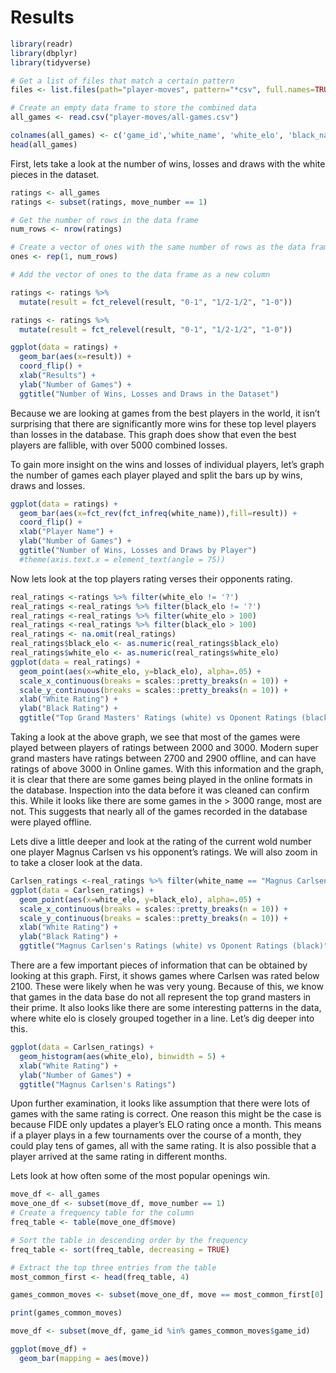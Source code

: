 # Results
```r
library(readr)
library(dbplyr)
library(tidyverse)
```

```r
# Get a list of files that match a certain pattern
files <- list.files(path="player-moves", pattern="*csv", full.names=TRUE, recursive=FALSE)

# Create an empty data frame to store the combined data
all_games <- read.csv("player-moves/all-games.csv")
```

```r
colnames(all_games) <- c('game_id','white_name', 'white_elo', 'black_name', 'black_elo', 'result', 'move_number', 'move')
head(all_games)
```
First, lets take a look at the number of wins, losses and draws with the white pieces in the dataset.
```r
ratings <- all_games
ratings <- subset(ratings, move_number == 1)

# Get the number of rows in the data frame
num_rows <- nrow(ratings)

# Create a vector of ones with the same number of rows as the data frame
ones <- rep(1, num_rows)

# Add the vector of ones to the data frame as a new column

ratings <- ratings %>% 
  mutate(result = fct_relevel(result, "0-1", "1/2-1/2", "1-0"))

ratings <- ratings %>% 
  mutate(result = fct_relevel(result, "0-1", "1/2-1/2", "1-0"))

ggplot(data = ratings) +
  geom_bar(aes(x=result)) +
  coord_flip() +
  xlab("Results") +
  ylab("Number of Games") +
  ggtitle("Number of Wins, Losses and Draws in the Dataset")
```
Because we are looking at games from the best players in the world, it isn't surprising that there are significantly more wins for these top level players than losses in the database. This graph does show that even the best players are fallible, with over 5000 combined losses. 

To gain more insight on the wins and losses of individual players, let's graph the number of games each player played and split the bars up by wins, draws and losses.

```r
ggplot(data = ratings) +
  geom_bar(aes(x=fct_rev(fct_infreq(white_name)),fill=result)) +
  coord_flip() +
  xlab("Player Name") +
  ylab("Number of Games") +
  ggtitle("Number of Wins, Losses and Draws by Player")
  #theme(axis.text.x = element_text(angle = 75))
```

Now lets look at the top players rating verses their opponents rating.


```r
real_ratings <-ratings %>% filter(white_elo != '?')
real_ratings <-real_ratings %>% filter(black_elo != '?')
real_ratings <-real_ratings %>% filter(white_elo > 100)
real_ratings <-real_ratings %>% filter(black_elo > 100)
real_ratings <- na.omit(real_ratings)
real_ratings$black_elo <- as.numeric(real_ratings$black_elo)
real_ratings$white_elo <- as.numeric(real_ratings$white_elo)
ggplot(data = real_ratings) +
  geom_point(aes(x=white_elo, y=black_elo), alpha=.05) +
  scale_x_continuous(breaks = scales::pretty_breaks(n = 10)) +
  scale_y_continuous(breaks = scales::pretty_breaks(n = 10)) +
  xlab("White Rating") +
  ylab("Black Rating") +
  ggtitle("Top Grand Masters' Ratings (white) vs Oponent Ratings (black)")
```

Taking a look at the above graph, we see that most of the games were played between players of ratings between 2000 and 3000. Modern super grand masters have ratings between 2700 and 2900 offline, and can have ratings of above 3000 in Online games. With this information and the graph, it is clear that there are some games being played in the online formats in the database. Inspection into the data before it was cleaned can confirm this. While it looks like there are some games in the > 3000 range, most are not. This suggests that nearly all of the games recorded in the database were played offline.

Lets dive a little deeper and look at the rating of the current wold number one player Magnus Carlsen vs his opponent's ratings. We will also zoom in to take a closer look at the data.

```r
Carlsen_ratings <-real_ratings %>% filter(white_name == "Magnus Carlsen")
ggplot(data = Carlsen_ratings) +
  geom_point(aes(x=white_elo, y=black_elo), alpha=.05) +
  scale_x_continuous(breaks = scales::pretty_breaks(n = 10)) +
  scale_y_continuous(breaks = scales::pretty_breaks(n = 10)) +
  xlab("White Rating") +
  ylab("Black Rating") +
  ggtitle("Magnus Carlsen's Ratings (white) vs Oponent Ratings (black)")
```

There are a few important pieces of information that can be obtained by looking at this graph. First, it shows games where Carlsen was rated below 2100. These were likely when he was very young. Because of this, we know that games in the data base do not all represent the top grand masters in their prime. It also looks like there are some interesting patterns in the data, where white elo is closely grouped together in a line. Let's dig deeper into this.

```r
ggplot(data = Carlsen_ratings) +
  geom_histogram(aes(white_elo), binwidth = 5) +
  xlab("White Rating") +
  ylab("Number of Games") +
  ggtitle("Magnus Carlsen's Ratings")
```
Upon further examination, it looks like assumption that there were lots of games with the same rating is correct. One reason this might be the case is because FIDE only updates a player's ELO rating once a month. This means if a player plays in a few tournaments over the course of a month, they could play tens of games, all with the same rating. It is also possible that a player arrived at the same rating in different months.

Lets look at how often some of the most popular openings win.

```r
move_df <- all_games
move_one_df <- subset(move_df, move_number == 1)
# Create a frequency table for the column
freq_table <- table(move_one_df$move)

# Sort the table in descending order by the frequency
freq_table <- sort(freq_table, decreasing = TRUE)

# Extract the top three entries from the table
most_common_first <- head(freq_table, 4)

games_common_moves <- subset(move_one_df, move == most_common_first[0] || move == most_common_first[1] || move == most_common_first[2] || move == most_common_first[3])

print(games_common_moves)

move_df <- subset(move_df, game_id %in% games_common_moves$game_id)

ggplot(move_df) +
  geom_bar(mapping = aes(move))

```